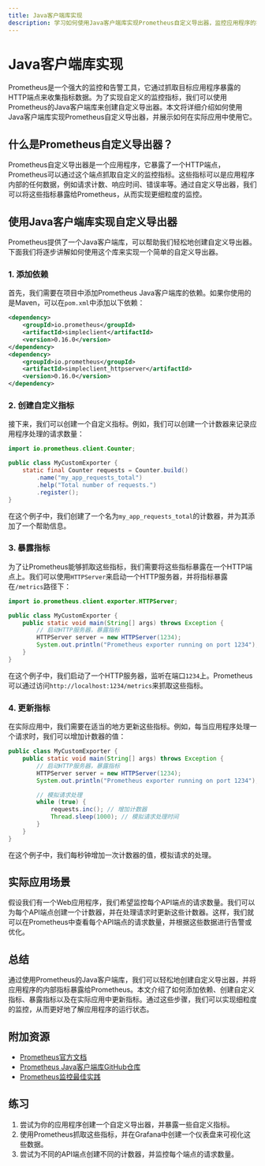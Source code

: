 ```yaml
---
title: Java客户端库实现
description: 学习如何使用Java客户端库实现Prometheus自定义导出器，监控应用程序的指标并将其暴露给Prometheus。
---
```


# Java客户端库实现

Prometheus是一个强大的监控和告警工具，它通过抓取目标应用程序暴露的HTTP端点来收集指标数据。为了实现自定义的监控指标，我们可以使用Prometheus的Java客户端库来创建自定义导出器。本文将详细介绍如何使用Java客户端库实现Prometheus自定义导出器，并展示如何在实际应用中使用它。

## 什么是Prometheus自定义导出器？

Prometheus自定义导出器是一个应用程序，它暴露了一个HTTP端点，Prometheus可以通过这个端点抓取自定义的监控指标。这些指标可以是应用程序内部的任何数据，例如请求计数、响应时间、错误率等。通过自定义导出器，我们可以将这些指标暴露给Prometheus，从而实现更细粒度的监控。

## 使用Java客户端库实现自定义导出器

Prometheus提供了一个Java客户端库，可以帮助我们轻松地创建自定义导出器。下面我们将逐步讲解如何使用这个库来实现一个简单的自定义导出器。

### 1. 添加依赖

首先，我们需要在项目中添加Prometheus Java客户端库的依赖。如果你使用的是Maven，可以在`pom.xml`中添加以下依赖：

```xml
<dependency>
    <groupId>io.prometheus</groupId>
    <artifactId>simpleclient</artifactId>
    <version>0.16.0</version>
</dependency>
<dependency>
    <groupId>io.prometheus</groupId>
    <artifactId>simpleclient_httpserver</artifactId>
    <version>0.16.0</version>
</dependency>
```

### 2. 创建自定义指标

接下来，我们可以创建一个自定义指标。例如，我们可以创建一个计数器来记录应用程序处理的请求数量：

```java
import io.prometheus.client.Counter;

public class MyCustomExporter {
    static final Counter requests = Counter.build()
        .name("my_app_requests_total")
        .help("Total number of requests.")
        .register();
}
```

在这个例子中，我们创建了一个名为`my_app_requests_total`的计数器，并为其添加了一个帮助信息。

### 3. 暴露指标

为了让Prometheus能够抓取这些指标，我们需要将这些指标暴露在一个HTTP端点上。我们可以使用`HTTPServer`来启动一个HTTP服务器，并将指标暴露在`/metrics`路径下：

```java
import io.prometheus.client.exporter.HTTPServer;

public class MyCustomExporter {
    public static void main(String[] args) throws Exception {
        // 启动HTTP服务器，暴露指标
        HTTPServer server = new HTTPServer(1234);
        System.out.println("Prometheus exporter running on port 1234");
    }
}
```

在这个例子中，我们启动了一个HTTP服务器，监听在端口`1234`上。Prometheus可以通过访问`http://localhost:1234/metrics`来抓取这些指标。

### 4. 更新指标

在实际应用中，我们需要在适当的地方更新这些指标。例如，每当应用程序处理一个请求时，我们可以增加计数器的值：

```java
public class MyCustomExporter {
    public static void main(String[] args) throws Exception {
        // 启动HTTP服务器，暴露指标
        HTTPServer server = new HTTPServer(1234);
        System.out.println("Prometheus exporter running on port 1234");

        // 模拟请求处理
        while (true) {
            requests.inc(); // 增加计数器
            Thread.sleep(1000); // 模拟请求处理时间
        }
    }
}
```

在这个例子中，我们每秒钟增加一次计数器的值，模拟请求的处理。

## 实际应用场景

假设我们有一个Web应用程序，我们希望监控每个API端点的请求数量。我们可以为每个API端点创建一个计数器，并在处理请求时更新这些计数器。这样，我们就可以在Prometheus中查看每个API端点的请求数量，并根据这些数据进行告警或优化。

## 总结

通过使用Prometheus的Java客户端库，我们可以轻松地创建自定义导出器，并将应用程序的内部指标暴露给Prometheus。本文介绍了如何添加依赖、创建自定义指标、暴露指标以及在实际应用中更新指标。通过这些步骤，我们可以实现细粒度的监控，从而更好地了解应用程序的运行状态。

## 附加资源

- [Prometheus官方文档](https://prometheus.io/docs/)
- [Prometheus Java客户端库GitHub仓库](https://github.com/prometheus/client_java)
- [Prometheus监控最佳实践](https://prometheus.io/docs/practices/instrumentation/)

## 练习

1. 尝试为你的应用程序创建一个自定义导出器，并暴露一些自定义指标。
2. 使用Prometheus抓取这些指标，并在Grafana中创建一个仪表盘来可视化这些数据。
3. 尝试为不同的API端点创建不同的计数器，并监控每个端点的请求数量。
